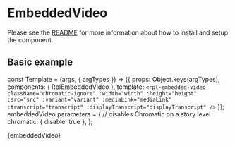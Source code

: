 
<Meta title="Molecules/EmbeddedVideo" />

# EmbeddedVideo
Please see the [README](https://github.com/dpc-sdp/ripple/blob/master/packages/components/Molecules/EmbeddedVideo/README.md) for more information about how to install and setup the component.

## Basic example

const Template = (args, { argTypes }) => ({
  props: Object.keys(argTypes),
  components: { RplEmbeddedVideo },
  template: `
    <rpl-embedded-video
      className="chromatic-ignore"
      :width="width"
      :height="height"
      :src="src"
      :variant="variant"
      :mediaLink="mediaLink"
      :transcript="transcript"
      :displayTranscript="displayTranscript"
    />
  `
});
embeddedVideo.parameters = {
  // disables Chromatic on a story level
  chromatic: { disable: true },
};

<Canvas>
  <Story
    name="EmbeddedVideo"
    argTypes={{
      variant: {
        control: {
          type: 'select',
          options: ['full', 'link']
        }
      },
      mediaLink: {
        control: {
          type: 'object'
        }
      }
    }}
    args={{
      width: '854',
      height: '480',
      src: 'https://www.youtube.com/embed/bSlnfyGTiss',
      variant: 'full',
      mediaLink: { text: 'View transcript', url: '#' },
      transcript: 'Sed ut perspiciatis unde omnis iste natus error sit voluptatem accusantium doloremque laudantium, totam rem aperiam, eaque ipsa quae ab illo inventore veritatis et quasi architecto beatae vitae dicta sunt explicabo. Nemo enim ipsam voluptatem quia voluptas sit aspernatur aut odit aut fugit, sed quia consequuntur magni dolores eos qui ratione voluptatem sequi nesciunt. Neque porro quisquam est, qui dolorem ipsum quia dolor sit amet, consectetur, adipisci velit, sed quia non numquam eius modi tempora incidunt ut labore et dolore magnam aliquam quaerat voluptatem. Ut enim ad minima veniam, quis nostrum exercitationem ullam corporis suscipit laboriosam, nisi ut aliquid ex ea commodi consequatur? Quis autem vel eum iure reprehenderit qui in ea voluptate velit esse quam nihil molestiae consequatur, vel illum qui dolorem eum fugiat quo voluptas nulla pariatur?',
      displayTranscript: false
    }}
  >
    {embeddedVideo}
  </Story>
</Canvas>

<ArgsTable of={RplEmbeddedVideo} />

